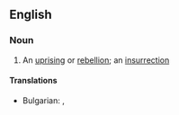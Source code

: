 ==English==

===Noun===
{{en-noun}}

# An [[uprising]] or [[rebellion]]; an [[insurrection]]

====Translations====
{{trans-top|An [[uprising]]}}
* Bulgarian: {{t+|bg|бунт|m}}, {{t+|bg|метеж|m}}
{{trans-mid}}

{{trans-bottom}}